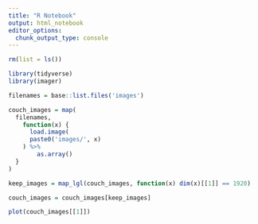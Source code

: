 ```yaml
---
title: "R Notebook"
output: html_notebook
editor_options: 
  chunk_output_type: console
---
```


```r
rm(list = ls())
```

```r
library(tidyverse)
library(imager)
```

```r
filenames = base::list.files('images')
```

```r
couch_images = map(
  filenames,
    function(x) {
      load.image(
      paste0('images/', x)
    ) %>% 
        as.array()
  }
)
```


```r
keep_images = map_lgl(couch_images, function(x) dim(x)[[1]] == 1920)
```

```r
couch_images = couch_images[keep_images]
```


```r
plot(couch_images[[1]])
```

